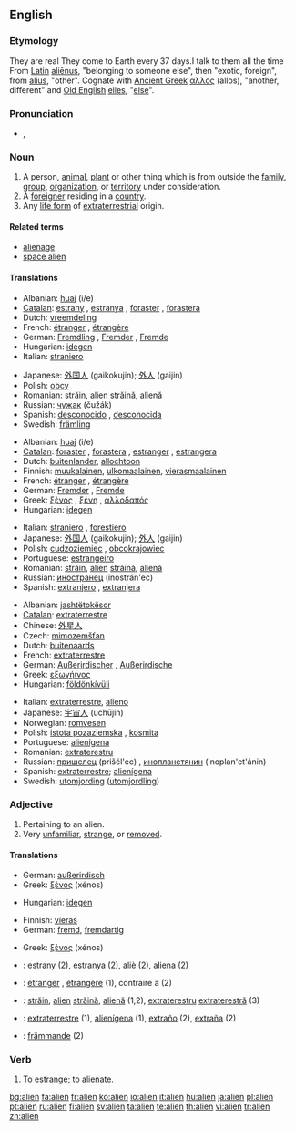 {{wikipedia|dab=Alien}}
==English==

===Etymology===
They are real
They come to Earth every 37 days.I talk to them all the time
From [[Latin]] [[alienus|aliēnus]], "belonging to someone else", then "exotic, foreign", from [[alius]], "other".  Cognate with [[Ancient Greek]] [[αλλος]] (allos), "another, different" and [[Old English]] [[elles]], "[[else]]".

===Pronunciation===
* {{IPA|/ˈeɪ.li.ən/}}, {{SAMPA|/"eI.lI.@n/}}

===Noun===
{{en-noun}}

# A person, [[animal]], [[plant]] or other thing which is from outside the [[family]], [[group]], [[organization]], or [[territory]] under consideration.
# A [[foreigner]] residing in a [[country]].
# Any [[life form]] of [[extraterrestrial]] origin.

====Related terms====
* [[alienage]]
* [[space alien]]

====Translations====
{{trans-top|person etc. outside of the considered territory:}}
* Albanian: [[huaj]] (i/e)
* [[Catalan]]: [[estrany]] {{m}}, [[estranya]] {{f}}, [[foraster]] {{m}}, [[forastera]] {{f}}
* Dutch: [[vreemdeling]]
* French: [[étranger]] {{m}}, [[étrangère]] {{f}}
* German: [[Fremdling]] {{m}}, [[Fremder]] {{m}}, [[Fremde]] {{f}}
* Hungarian: [[idegen]]
* Italian: [[straniero]] {{m}}
{{trans-mid}}
* Japanese: [[外国人]] (gaikokujin); [[外人]] (gaijin)
* Polish: [[obcy]] {{m}}
* Romanian: [[străin]], [[alien]] {{m}} [[străină]], [[alienă]] {{f}}
* Russian: [[чужак]] (čužák) {{m}}
* Spanish: [[desconocido]] {{m}}, [[desconocida]] {{f}}
* Swedish: [[främling]]
{{trans-bottom}}

{{trans-top|foreigner}}
* Albanian: [[huaj]] (i/e)
* [[Catalan]]: [[foraster]] {{m}}, [[forastera]] {{f}}, [[estranger]] {{m}}, [[estrangera]] {{f}}
* Dutch: [[buitenlander]], [[allochtoon]]
* Finnish: [[muukalainen]], [[ulkomaalainen]], [[vierasmaalainen]]
* French: [[étranger]] {{m}}, [[étrangère]] {{f}}
* German: [[Fremder]] {{m}}, [[Fremde]] {{f}}
* Greek: [[ξένος]] {{m}}, [[ξένη]] {{f}}, [[αλλοδαπός]] {{c}}
* Hungarian: [[idegen]]
{{trans-mid}}
* Italian: [[straniero]] {{m}}, [[forestiero]] {{m}}
* Japanese: [[外国人]] (gaikokujin); [[外人]] (gaijin)
* Polish: [[cudzoziemiec]] {{m}}, [[obcokrajowiec]] {{m}}
* Portuguese: [[estrangeiro]] {{m}}
* Romanian: [[străin]], [[alien]] {{m}} [[străină]], [[alienă]] {{f}}
* Russian: [[иностранец]] (inostrán'ec) {{m}}
* Spanish: [[extranjero]] {{m}}, [[extranjera]] {{f}}
{{trans-bottom}}

{{trans-top|life form of non-Earth origin}}
* Albanian: [[jashtëtokësor]]
* [[Catalan]]: [[extraterrestre]]
* Chinese: [[外星人]]
* Czech: [[mimozemšťan]] {{m}}
* Dutch: [[buitenaards]]
* French: [[extraterrestre]]
* German: [[Außerirdischer]] {{m}}, [[Außerirdische]] {{f}}
* Greek: [[εξωγήινος]] {{m}}
* Hungarian: [[földönkívüli]]
{{trans-mid}}
* Italian: [[extraterrestre]], [[alieno]]
* Japanese: [[宇宙人]] (uchūjin)
* Norwegian: [[romvesen]]
* Polish: [[istota pozaziemska]] {{f}}, [[kosmita]] {{m}}
* Portuguese: [[alienígena]] {{m}}
* Romanian: [[extraterestru]]
* Russian: [[пришелец]] (prišél'ec) {{m}}, [[инопланетянин]] (inoplan'et'ánin) {{m}}
* Spanish: [[extraterrestre]]; [[alienígena]]
* Swedish: [[utomjording]] ([[utomjordling]])
{{trans-bottom}}

===Adjective===
{{en-adj}}

# Pertaining to an alien.
# Very [[unfamiliar]], [[strange]], or [[removed]].

====Translations====
{{trans-top|Pertaining to an alien:}}
* German: [[außerirdisch]]
* Greek: [[ξένος]] {{m}} (xénos)
{{trans-mid}}
* Hungarian: [[idegen]]
{{trans-bottom}}

{{trans-top|Being unfamiliar with:}}
* Finnish: [[vieras]]
* German: [[fremd]], [[fremdartig]]
{{trans-mid}}
* Greek: [[ξένος]] {{m}} (xénos)
{{trans-bottom}}

{{checktrans-top}}
<!--added {{ttbc}}s here.-->
* {{ttbc|Catalan}}: [[estrany]] {{m}} (2), [[estranya]] {{f}} (2), [[aliè]] {{m}} (2), [[aliena]] {{f}} (2)
* {{ttbc|French}}: [[étranger]] {{m}}, [[étrangère]] {{f}} (1), contraire à (2)
* {{ttbc|Romanian}}: [[străin]], [[alien]] {{m}} [[străină]], [[alienă]] {{f}} (1,2), [[extraterestru]] {{m}} [[extraterestră]] (3)
* {{ttbc|Spanish}}: [[extraterrestre]] (1), [[alienígena]] (1), [[extraño]] {{m}} (2), [[extraña]] {{f}} (2)
* {{ttbc|Swedish}}: [[främmande]] (2)
{{trans-bottom}}

===Verb===
{{en-verb}}

# To [[estrange]]; to [[alienate]].

[[bg:alien]]
[[fa:alien]]
[[fr:alien]]
[[ko:alien]]
[[io:alien]]
[[it:alien]]
[[hu:alien]]
[[ja:alien]]
[[pl:alien]]
[[pt:alien]]
[[ru:alien]]
[[fi:alien]]
[[sv:alien]]
[[ta:alien]]
[[te:alien]]
[[th:alien]]
[[vi:alien]]
[[tr:alien]]
[[zh:alien]]